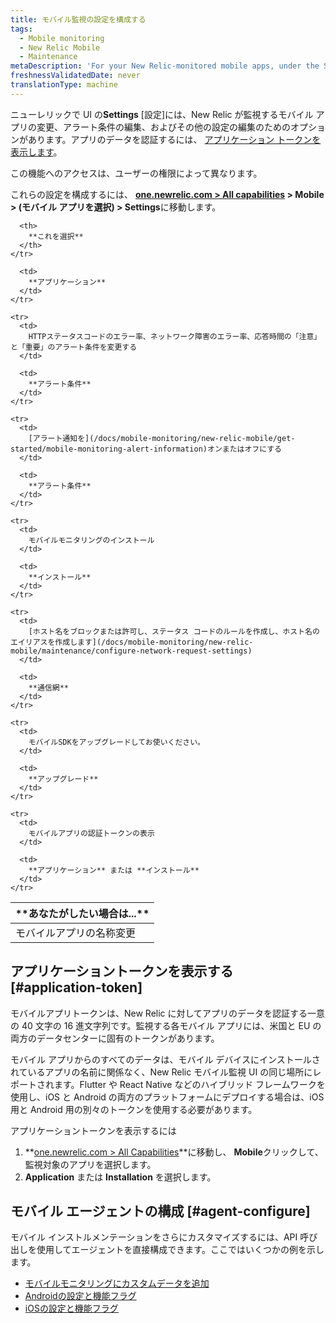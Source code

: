 ```yaml
---
title: モバイル監視の設定を構成する
tags:
  - Mobile monitoring
  - New Relic Mobile
  - Maintenance
metaDescription: 'For your New Relic-monitored mobile apps, under the Settings tab there are options for editing various settings.'
freshnessValidatedDate: never
translationType: machine
---
```


ニューレリックで<InlinePopover type="mobile"/> UI の**Settings** \[設定]には、New Relic が監視するモバイル アプリの変更、アラート条件の編集、およびその他の設定の編集のためのオプションがあります。アプリのデータを認証するには、 [アプリケーション トークンを表示します](/docs/mobile-monitoring/new-relic-mobile/maintenance/configure-settings-for-mobile-monitoring/#application-token)。

<Callout variant="important">
  この機能へのアクセスは、ユーザーの権限によって異なります。
</Callout>

これらの設定を構成するには、 **[one.newrelic.com > All capabilities](https://one.newrelic.com/all-capabilities) > Mobile > (モバイル アプリを選択) > Settings**に移動します。

<table>
  <thead>
    <tr>
      <th width={350}>
        **あなたがしたい場合は...**
      </th>

      <th>
        **これを選択**
      </th>
    </tr>
  </thead>

  <tbody>
    <tr>
      <td>
        モバイルアプリの名称変更
      </td>

      <td>
        **アプリケーション**
      </td>
    </tr>

    <tr>
      <td>
        HTTPステータスコードのエラー率、ネットワーク障害のエラー率、応答時間の「注意」と「重要」のアラート条件を変更する
      </td>

      <td>
        **アラート条件**
      </td>
    </tr>

    <tr>
      <td>
        [アラート通知を](/docs/mobile-monitoring/new-relic-mobile/get-started/mobile-monitoring-alert-information)オンまたはオフにする
      </td>

      <td>
        **アラート条件**
      </td>
    </tr>

    <tr>
      <td>
        モバイルモニタリングのインストール
      </td>

      <td>
        **インストール**
      </td>
    </tr>

    <tr>
      <td>
        [ホスト名をブロックまたは許可し、ステータス コードのルールを作成し、ホスト名のエイリアスを作成します](/docs/mobile-monitoring/new-relic-mobile/maintenance/configure-network-request-settings)
      </td>

      <td>
        **通信網**
      </td>
    </tr>

    <tr>
      <td>
        モバイルSDKをアップグレードしてお使いください。
      </td>

      <td>
        **アップグレード**
      </td>
    </tr>

    <tr>
      <td>
        モバイルアプリの認証トークンの表示
      </td>

      <td>
        **アプリケーション** または **インストール**
      </td>
    </tr>
  </tbody>
</table>

## アプリケーショントークンを表示する [#application-token]

モバイルアプリトークンは、New Relic に対してアプリのデータを認証する一意の 40 文字の 16 進文字列です。監視する各モバイル アプリには、米国と EU の両方のデータセンターに固有のトークンがあります。

モバイル アプリからのすべてのデータは、モバイル デバイスにインストールされているアプリの名前に関係なく、New Relic モバイル監視 UI の同じ場所にレポートされます。Flutter や React Native などのハイブリッド フレームワークを使用し、iOS と Android の両方のプラットフォームにデプロイする場合は、iOS 用と Android 用の別々のトークンを使用する必要があります。

アプリケーショントークンを表示するには

1. **[one.newrelic.com > All Capabilities](https://one.newrelic.com/all-capabilities)**に移動し、 **Mobile**クリックして、監視対象のアプリを選択します。
2. **Application** または **Installation** を選択します。

## モバイル エージェントの構成 [#agent-configure]

モバイル インストルメンテーションをさらにカスタマイズするには、API 呼び出しを使用してエージェントを直接構成できます。ここではいくつかの例を示します。

* [モバイルモニタリングにカスタムデータを追加](/docs/mobile-monitoring/new-relic-mobile/maintenance/add-custom-data-new-relic-mobile)
* [Androidの設定と機能フラグ](/docs/mobile-monitoring/new-relic-mobile-android/install-configure/android-agent-configuration-feature-flags)
* [iOSの設定と機能フラグ](/docs/mobile-monitoring/new-relic-mobile-ios/api-guides/ios-agent-configuration-feature-flags)